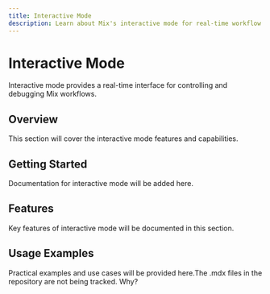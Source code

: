 ```yaml
---
title: Interactive Mode
description: Learn about Mix's interactive mode for real-time workflow automation and debugging.
---
```


# Interactive Mode

Interactive mode provides a real-time interface for controlling and debugging Mix workflows.

## Overview

This section will cover the interactive mode features and capabilities.

## Getting Started

Documentation for interactive mode will be added here.

## Features

Key features of interactive mode will be documented in this section.

## Usage Examples

Practical examples and use cases will be provided here.The .mdx files in the repository are not being tracked. Why? 